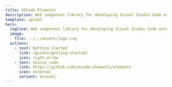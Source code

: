 ---
title: VSCode Elements
description: Web component library for developing Visual Studio Code extensions
template: splash
hero:
  tagline: Web component library for developing Visual Studio Code extensions
  image:
    file: ../../assets/logo.svg
  actions:
    - text: Getting started
      link: /guides/getting-started/
      icon: right-arrow
    - text: Source code
      link: https://github.com/vscode-elements/elements
      icon: external
      variant: minimal
---
